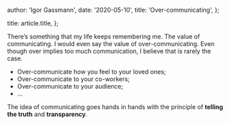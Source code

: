 
  author: 'Igor Gassmann',
  date: '2020-05-10',
  title: 'Over-communicating',
};

  title: article.title,
};


There’s something that my life keeps remembering me. The value of communicating. I would even say
the value of over-communicating. Even though over implies too much communication, I believe that is
rarely the case.

- Over-communicate how you feel to your loved ones;
- Over-communicate to your co-workers;
- Over-communicate to your audience;
- ...

The idea of communicating goes hands in hands with the principle of **telling the truth** and
**transparency**.
